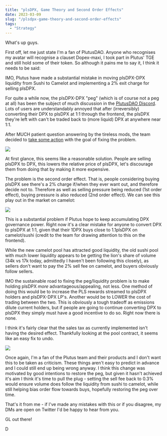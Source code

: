 ```yaml
---
title: "plsDPX, Game Theory and Second Order Effects"
date: 2023-03-09
slug: "/plsdpx-game-theory-and-second-order-effects"
tags:
  - "Strategy"
---
```


What's up guys.

First off, let me just state I'm a fan of PlutusDAO. Anyone who recognises my avatar will recognise a clauset Dopex-maxi, I took part in Plutus' TGE and still hold some of their token. So although it pains me to say it, I think it needs to be said:

IMO, Plutus have made a substantial mistake in moving plsDPX-DPX liquidity from Sushi to Camelot and implementing a 2% exit charge for selling plsDPX.

For quite a while now, the plsDPX-DPX "peg" (which is of course not a peg at all) has been the subject of much discussion in the [PlutusDAO Discord](https://discord.com/invite/plutusdao). Lots of users are understandably annoyed that after (irreversibly) converting their DPX to plsDPX at 1:1 through the frontend, the plsDPX they're left with can't be traded back to (more liquid) DPX at anywhere near 1:1. 

After MUCH patient question answering by the tireless mods, the team decided to [take some action](https://medium.com/@plutusdao.io/camelot-migration-guide-cead2d9ba58f) with the goal of fixing the problem. 

![](https://i.gyazo.com/7ee057b71dc48af5c0216b005477a658.png)

At first glance, this seems like a reasonable solution. People are selling plsDPX to DPX, this lowers the relative price of plsDPX, let's discourage them from doing that by making it more expensive. 

The problem is the second order effect. That is, people considering buying plsDPX see there's a 2% charge if/when they ever want out, and therefore decide not to. Therefore as well as selling pressure being reduced (1st order effect), buying pressure is also reduced (2nd order effect). We can see this play out in the market on camelot:

![](https://i.gyazo.com/4ea7cbf0c3c3e41cee7bdd67325dca97.png)

This is a substantial problem if Plutus hope to keep accumulating DPX governance power. Right now it's a clear mistake for anyone to convert DPX to plsDPX at 1:1, given that their 1DPX buys close to 1.1plsDPX on camelot/sushi (credit to the team for drawing attention to this on the frontend). 

While the new camelot pool has attracted good liquidity, the old sushi pool with much lower liquidity appears to be getting the lion's share of volume (34k vs 17k today, admittedly I haven't been following this closely), as sellers don't want to pay the 2% sell fee on camelot, and buyers obviously follow sellers. 

IMO the sustainable road to fixing the peg/liquidity problem is to make holding plsDPX *more* advantageous/appealing, not less. One method of doing this would be to increase the PLS rewards streamed to plsDPX holders and plsDPX-DPX LP's. Another would be to LOWER the cost of trading between the two. This is obviously a tough tradeoff as emissions dilute current holders, but if people are going to continue converting DPX to plsDPX they simply must have a good incentive to do so. Right now there is none. 

I think it's fairly clear that the sales tax as currently implemented isn't having the desired effect. Thankfully looking at the pool contract, it seems like an easy fix to undo.

![](https://i.gyazo.com/a8b0a358717ea9fd4b25c1ed7e0756de.png)

Once again, I'm a fan of the Plutus team and their products and I don't want this to be taken as criticism. These things aren't easy to predict in advance and I could still end up being wrong anyway. I think this change was motivated by good intentions to restore the peg, but given it hasn't achieved it's aim I think it's time to pull the plug - setting the sell fee back to 0.3% would ensure volume does follow the liquidity from sushi to camelot, while still helping bias order flow towards buys, hopefully restoring the peg over time.

That's it from me - if I've made any mistakes with this or if you disagree, my DMs are open on Twitter I'd be happy to hear from you.

GL out there!

D